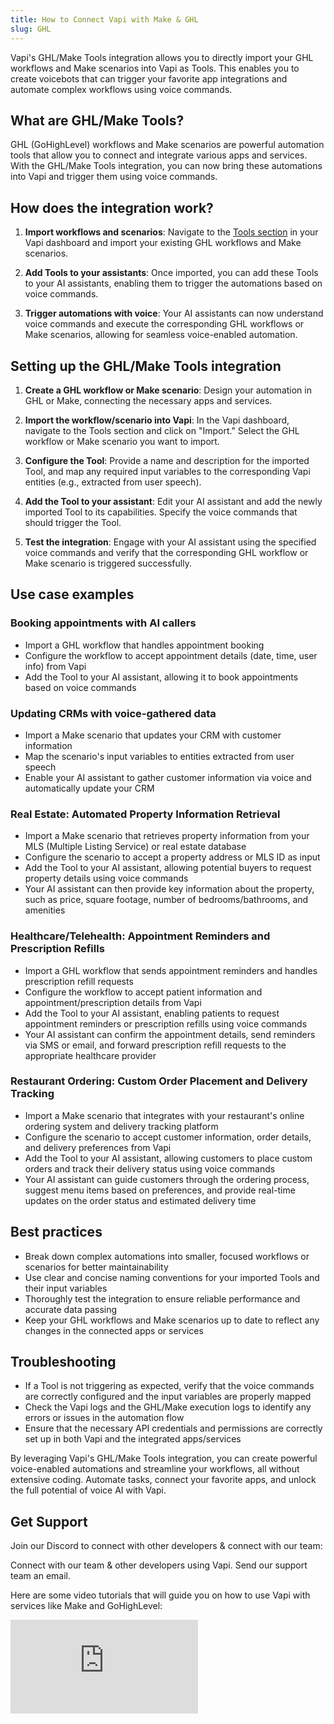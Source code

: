 ```yaml
---
title: How to Connect Vapi with Make & GHL
slug: GHL
---
```



Vapi's GHL/Make Tools integration allows you to directly import your GHL workflows and Make scenarios into Vapi as Tools. This enables you to create voicebots that can trigger your favorite app integrations and automate complex workflows using voice commands.

## What are GHL/Make Tools?

GHL (GoHighLevel) workflows and Make scenarios are powerful automation tools that allow you to connect and integrate various apps and services. With the GHL/Make Tools integration, you can now bring these automations into Vapi and trigger them using voice commands.

## How does the integration work?

1. **Import workflows and scenarios**: Navigate to the [Tools section](https://dashboard.vapi.ai/tools) in your Vapi dashboard and import your existing GHL workflows and Make scenarios.

2. **Add Tools to your assistants**: Once imported, you can add these Tools to your AI assistants, enabling them to trigger the automations based on voice commands.

3. **Trigger automations with voice**: Your AI assistants can now understand voice commands and execute the corresponding GHL workflows or Make scenarios, allowing for seamless voice-enabled automation.

## Setting up the GHL/Make Tools integration

1. **Create a GHL workflow or Make scenario**: Design your automation in GHL or Make, connecting the necessary apps and services.

2. **Import the workflow/scenario into Vapi**: In the Vapi dashboard, navigate to the Tools section and click on "Import." Select the GHL workflow or Make scenario you want to import.

3. **Configure the Tool**: Provide a name and description for the imported Tool, and map any required input variables to the corresponding Vapi entities (e.g., extracted from user speech).

4. **Add the Tool to your assistant**: Edit your AI assistant and add the newly imported Tool to its capabilities. Specify the voice commands that should trigger the Tool.

5. **Test the integration**: Engage with your AI assistant using the specified voice commands and verify that the corresponding GHL workflow or Make scenario is triggered successfully.

## Use case examples

### Booking appointments with AI callers

- Import a GHL workflow that handles appointment booking
- Configure the workflow to accept appointment details (date, time, user info) from Vapi
- Add the Tool to your AI assistant, allowing it to book appointments based on voice commands

### Updating CRMs with voice-gathered data

- Import a Make scenario that updates your CRM with customer information
- Map the scenario's input variables to entities extracted from user speech
- Enable your AI assistant to gather customer information via voice and automatically update your CRM

### Real Estate: Automated Property Information Retrieval

- Import a Make scenario that retrieves property information from your MLS (Multiple Listing Service) or real estate database
- Configure the scenario to accept a property address or MLS ID as input
- Add the Tool to your AI assistant, allowing potential buyers to request property details using voice commands
- Your AI assistant can then provide key information about the property, such as price, square footage, number of bedrooms/bathrooms, and amenities

### Healthcare/Telehealth: Appointment Reminders and Prescription Refills

- Import a GHL workflow that sends appointment reminders and handles prescription refill requests
- Configure the workflow to accept patient information and appointment/prescription details from Vapi
- Add the Tool to your AI assistant, enabling patients to request appointment reminders or prescription refills using voice commands
- Your AI assistant can confirm the appointment details, send reminders via SMS or email, and forward prescription refill requests to the appropriate healthcare provider

### Restaurant Ordering: Custom Order Placement and Delivery Tracking

- Import a Make scenario that integrates with your restaurant's online ordering system and delivery tracking platform
- Configure the scenario to accept customer information, order details, and delivery preferences from Vapi
- Add the Tool to your AI assistant, allowing customers to place custom orders and track their delivery status using voice commands
- Your AI assistant can guide customers through the ordering process, suggest menu items based on preferences, and provide real-time updates on the order status and estimated delivery time

## Best practices

- Break down complex automations into smaller, focused workflows or scenarios for better maintainability
- Use clear and concise naming conventions for your imported Tools and their input variables
- Thoroughly test the integration to ensure reliable performance and accurate data passing
- Keep your GHL workflows and Make scenarios up to date to reflect any changes in the connected apps or services

## Troubleshooting

- If a Tool is not triggering as expected, verify that the voice commands are correctly configured and the input variables are properly mapped
- Check the Vapi logs and the GHL/Make execution logs to identify any errors or issues in the automation flow
- Ensure that the necessary API credentials and permissions are correctly set up in both Vapi and the integrated apps/services

By leveraging Vapi's GHL/Make Tools integration, you can create powerful voice-enabled automations and streamline your workflows, all without extensive coding. Automate tasks, connect your favorite apps, and unlock the full potential of voice AI with Vapi.

## Get Support

Join our Discord to connect with other developers & connect with our team:

<CardGroup cols={2}>
  <Card
    title="Join Our Discord"
    icon="fa-brands fa-discord"
    iconType="solid"
    color="#5A65EA"
    href="https://discord.gg/pUFNcf2WmH"
  >
    Connect with our team & other developers using Vapi.
  </Card>
  <Card
    title="Email Support"
    icon="mailbox"
    iconType="solid"
    color="#7a7f85"
    href="mailto:support@vapi.ai"
  >
    Send our support team an email.
  </Card>
</CardGroup>

Here are some video tutorials that will guide you on how to use Vapi with services like Make and GoHighLevel:

<div class="video-grid">
  <iframe
    src="https://www.youtube.com/embed/PVP1P2nak4M?si=vGGAMZVI3Fzzik9X"
    title="YouTube video player"
    frameborder="0"
    allow="accelerometer; autoplay; clipboard-write; encrypted-media; gyroscope; picture-in-picture; web-share"
    referrerpolicy="strict-origin-when-cross-origin"
    allowfullscreen
  />
  <iframe
    src="https://www.youtube.com/embed/3LSXJECXpkc?si=hhWsXZeFYC6wM-cq"
    title="YouTube video player"
    frameborder="0"
    allow="accelerometer; autoplay; clipboard-write; encrypted-media; gyroscope; picture-in-picture; web-share"
    referrerpolicy="strict-origin-when-cross-origin"
    allowfullscreen
  />
  <iframe
    src="https://www.loom.com/embed/026d1c1a2cc64e479044619842ce8bd1?sid=c5934ff7-2f58-4cf3-952a-140938079ca0"
    title="GoHighLevel Loom Video"
    frameborder="0"
    allow="accelerometer; autoplay; clipboard-write; encrypted-media; gyroscope; picture-in-picture; web-share"
    referrerpolicy="strict-origin-when-cross-origin"
    allowfullscreen
  />
  <iframe
    src="https://www.loom.com/embed/210579f412bd47de8964683b2f28c3ec?sid=1f289c56-d4bc-4923-85bb-6cbc0fe55361"
    title="GoHighLevel Bulk call Loom Video"
    frameborder="0"
    allow="accelerometer; autoplay; clipboard-write; encrypted-media; gyroscope; picture-in-picture; web-share"
    referrerpolicy="strict-origin-when-cross-origin"
    allowfullscreen
  />
  <iframe
    src="https://www.youtube.com/embed/KwQmJbIOov4?si=x5ep0ziyIM5ueuvG"
    title="GoHighLevel Bulk call Loom Video"
    frameborder="0"
    allow="accelerometer; autoplay; clipboard-write; encrypted-media; gyroscope; picture-in-picture; web-share"
    referrerpolicy="strict-origin-when-cross-origin"
    allowfullscreen
  />
</div>

